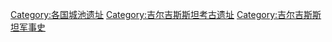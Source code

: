 [[Category:各国城池遗址|Category:各国城池遗址]]
[[Category:吉尔吉斯斯坦考古遗址|Category:吉尔吉斯斯坦考古遗址]]
[[Category:吉尔吉斯斯坦军事史|Category:吉尔吉斯斯坦军事史]]